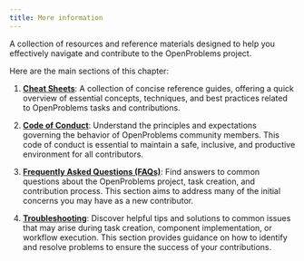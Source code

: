 ```yaml
---
title: More information
---
```


A collection of resources and reference materials designed to help you effectively navigate and contribute to the OpenProblems project. 

Here are the main sections of this chapter:

1. **[Cheat Sheets](cheat_sheets.qmd)**: A collection of concise reference guides, offering a quick overview of essential concepts, techniques, and best practices related to OpenProblems tasks and contributions.

2. **[Code of Conduct](code_of_conduct.qmd)**: Understand the principles and expectations governing the behavior of OpenProblems community members. This code of conduct is essential to maintain a safe, inclusive, and productive environment for all contributors.

3. **[Frequently Asked Questions (FAQs)](FAQ.qmd)**: Find answers to common questions about the OpenProblems project, task creation, and contribution process. This section aims to address many of the initial concerns you may have as a new contributor.

4. **[Troubleshooting](troubleshooting.qmd)**: Discover helpful tips and solutions to common issues that may arise during task creation, component implementation, or workflow execution. This section provides guidance on how to identify and resolve problems to ensure the success of your contributions.
